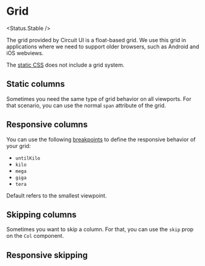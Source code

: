 

# Grid

<Status.Stable />

The grid provided by Circuit UI is a float-based grid. We use
this grid in applications where we need to support older browsers, such as Android and iOS webviews.

The [static CSS](Advanced/Static-CSS) does not include a grid system.

## Static columns

Sometimes you need the same type of grid behavior on all viewports. For that
scenario, you can use the normal `span` attribute of the grid.

<Story id="layout-grid-grid--static-columns" />

## Responsive columns

You can use the following [breakpoints](Advanced/Theme) to define the
responsive behavior of your grid:

- `untilKilo`
- `kilo`
- `mega`
- `giga`
- `tera`

<Story id="layout-grid-grid--responsive-columns" />

Default refers to the smallest viewpoint.

## Skipping columns

Sometimes you want to skip a column. For that, you can use the `skip` prop on
the `Col` component.

<Story id="layout-grid-grid--skipping-columns" />

## Responsive skipping

<Story id="layout-grid-grid--responsive-skipping" />
